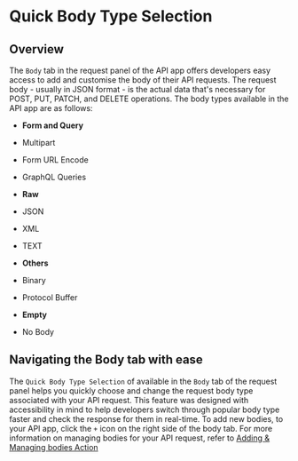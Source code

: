 # Quick Body Type Selection

## Overview

The `Body` tab in the request panel of the API app offers developers easy access to add and customise the body of their API requests. The request body - usually in JSON format - is the actual data that's necessary for POST, PUT, PATCH, and DELETE operations. The body types available in the API app are as follows:

- **Form and Query**
 - Multipart
 - Form URL Encode
 - GraphQL Queries

- **Raw**
 - JSON
 - XML
 - TEXT

- **Others**
 - Binary
 - Protocol Buffer

- **Empty**
 - No Body

## Navigating the Body tab with ease

The `Quick Body Type Selection` of available in the `Body` tab of the request panel helps you quickly choose and change the request body type associated with your API request. This feature was designed with accessibility in mind to help developers switch through popular body type faster and check the response for them in real-time. To add new bodies, to your API app, click the `+` icon on the right side of the body tab. For more information on managing bodies for your API request, refer to [Adding & Managing bodies Action](LINK)

